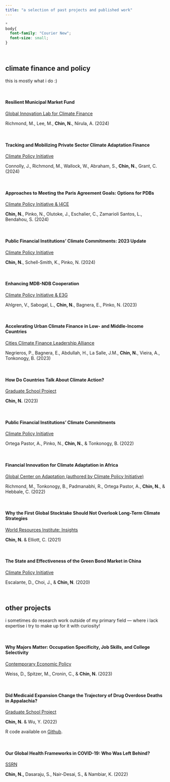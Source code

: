 ```yaml
---
title: "a selection of past projects and published work"
---
```


```css
*
body{
  font-family: "Courier New";
  font-size: small;
}
```

<br/>

## **climate finance and policy**

this is mostly what i do :)

<br/>

#### Resilient Municipal Market Fund

[Global Innovation Lab for Climate Finance](https://www.climatefinancelab.org/ideas/resilient-municipal-market-fund-remark/)

Richmond, M., Lee, M., **Chin, N.**, Nirula, A. (2024)

<br/>

#### Tracking and Mobilizing Private Sector Climate Adaptation Finance

[Climate Policy Initiative](https://www.climatepolicyinitiative.org/publication/tracking-and-mobilizing-private-sector-climate-adaptation-finance/)

Connolly, J., Richmond, M., Wallock, W., Abraham, S., **Chin, N.**, Grant, C. (2024)

<br/>

#### Approaches to Meeting the Paris Agreement Goals: Options for PDBs

[Climate Policy Initiative & I4CE](https://www.climatepolicyinitiative.org/publication/approaches-to-meeting-the-paris-agreement-goals/)

**Chin, N.**, Pinko, N., Olutoke, J., Eschalier, C., Zamarioli Santos, L., Bendahou, S. (2024)

<br/>

#### Public Financial Institutions' Climate Commitments: 2023 Update

[Climate Policy Initiative](https://www.climatepolicyinitiative.org/publication/public-financial-institutions-climate-commitments-2023-update/)

**Chin, N.**, Schell-Smith, K., Pinko, N. (2024)

<br/>

#### Enhancing MDB-NDB Cooperation
[Climate Policy Initiative & E3G](https://www.climatepolicyinitiative.org/publication/enhancing-mdb-ndb-cooperation-understanding-climate-finance-flows-and-paris-alignment/)

Ahlgren, V., Sabogal, L., **Chin, N.**, Bagnera, E., Pinko, N. (2023)

<br/>

#### Accelerating Urban Climate Finance in Low- and Middle-Income Countries
[Cities Climate Finance Leadership Alliance](https://citiesclimatefinance.org/publications/accelerating-urban-climate-finance-in-low-and-middle-income-countries/)

Negrieros, P., Bagnera, E., Abdullah, H., La Salle, J.M., **Chin, N.**, Vieira, A., Tonkonogy, B. (2023)

<br/>

#### How Do Countries Talk About Climate Action?
[Graduate School Project](files/TAD_final_project.pdf)

**Chin, N.** (2023)

<br/>

#### Public Financial Institutions' Climate Commitments

[Climate Policy Initiative](https://www.climatepolicyinitiative.org/publication/public-financial-institutions-climate-commitments/)

Ortega Pastor, A., Pinko, N., **Chin, N.**, & Tonkonogy, B. (2022)

<br/>

#### Financial Innovation for Climate Adaptation in Africa

[Global Center on Adaptation (authored by Climate Policy Initiative)](https://gca.org/wp-content/uploads/2022/08/GCA-Financial-Innovation-for-Climate-Adaptation-in-Africa-2022.pdf)

Richmond, M., Tonkonogy, B., Padmanabhi, R., Ortega Pastor, A., **Chin, N.**, & Hebbale, C. (2022)

<br/>

#### Why the First Global Stocktake Should Not Overlook Long-Term Climate Strategies

[World Resources Institute: Insights](https://www.wri.org/insights/why-first-global-stocktake-should-not-overlook-long-term-climate-strategies)

**Chin, N.** & Elliott, C. (2021)

<br/>

#### The State and Effectiveness of the Green Bond Market in China

[Climate Policy Initiative](https://www.climatepolicyinitiative.org/publication/green-bonds-in-china-the-state-and-effectiveness-of-the-market/)

Escalante, D., Choi, J., & **Chin, N**. (2020)

<br/>

## **other projects**

i sometimes do research work outside of my primary field — where i lack expertise i try to make up for it with curiosity!

<br/>

#### Why Majors Matter: Occupation Specificity, Job Skills, and College Selectivity

[Contemporary Economic Policy](https://onlinelibrary.wiley.com/doi/10.1111/coep.12634)

Weiss, D., Spitzer, M., Cronin, C., & **Chin, N.** (2023)

<br/>

#### Did Medicaid Expansion Change the Trajectory of Drug Overdose Deaths in Appalachia?

[Graduate School Project](files/U6614_final_project.pdf)

**Chin, N.** & Wu, Y. (2022)

R code available on [Github](https://github.com/nkc98/U6614_final_project/blob/main/project_document.Rmd).

<br/>

#### Our Global Health Frameworks in COVID-19: Who Was Left Behind?

[SSRN](https://papers.ssrn.com/sol3/papers.cfm?abstract_id=4283349)

**Chin, N.,** Dasaraju, S., Nair-Desai, S., & Nambiar, K. (2022)


